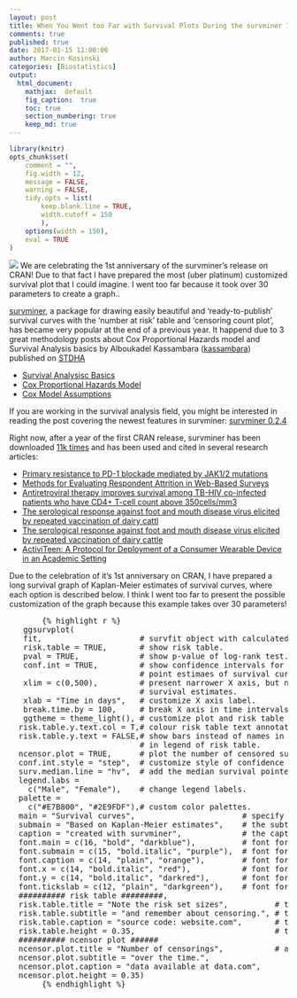 ```yaml
---
layout: post
title: When You Went too Far with Survival Plots During the survminer 1st Anniversary
comments: true
published: true
date: 2017-01-15 11:00:00
author: Marcin Kosiński
categories: [Biostatistics]
output:
  html_document:
    mathjax:  default
    fig_caption:  true
    toc: true
    section_numbering: true
    keep_md: true
---
```

```r
library(knitr)
opts_chunk$set(
	comment = "",
	fig.width = 12, 
	message = FALSE,
	warning = FALSE,
	tidy.opts = list(
		keep.blank.line = TRUE,
		width.cutoff = 150
		),
	options(width = 150),
	eval = TRUE
)
```
<img src="/images/fulls/uber-survminer.png" class="fit image"> We are celebrating the 1st anniversary of the survminer's release on CRAN! Due to that fact I have prepared the most (uber platinum) customized survival plot that I could imagine. I went too far because it took over 30 parameters to create a graph.. 

[survminer](https://cran.r-project.org/web/packages/survminer/index.html), a package for drawing easily beautiful and 'ready-to-publish' survival curves with the 'number at risk' table and 'censoring count plot', has became very popular at the end of a previous year. It happend due to 3 great methodology posts about Cox Proportional Hazards model and Survival Analysis basics by Alboukadel Kassambara ([kassambara](https://github.com/kassambara/)) published on [STDHA](http://www.sthda.com/english/)

- [Survival Analysisc Basics](http://www.sthda.com/english/wiki/survival-analysis-basics)
- [Cox Proportional Hazards Model](http://www.sthda.com/english/wiki/cox-proportional-hazards-model)
- [Cox Model Assumptions](http://www.sthda.com/english/wiki/cox-model-assumptions)

If you are working in the survival analysis field, you might be interested in reading the post covering the newest features in survminer: [survminer 0.2.4](http://www.sthda.com/english/wiki/survminer-0-2-4)

Right now, after a year of the first CRAN release, survminer has been downloaded [11k times](https://cranlogs.r-pkg.org/badges/grand-total/survminer) and has been used and cited in several research articles:

- [Primary resistance to PD-1 blockade mediated by JAK1/2 mutations](http://cancerdiscovery.aacrjournals.org/content/candisc/early/2016/12/01/2159-8290.CD-16-1223.full.pdf)
- [Methods for Evaluating Respondent Attrition in Web-Based Surveys](https://www.jmir.org/2016/11/e301)
- [Antiretroviral therapy improves survival among TB-HIV co-infected patients who have CD4+ T-cell count above 350cells/mm3](https://www.ncbi.nlm.nih.gov/pmc/articles/PMC5067898/#CR18)
- [The serological response against foot and mouth disease virus elicited by repeated vaccination of dairy cattl](https://www.ncbi.nlm.nih.gov/pubmed/27576078)
- [The serological response against foot and mouth disease virus elicited by repeated vaccination of dairy cattle](https://www.researchgate.net/publication/307559129_The_serological_response_against_foot_and_mouth_disease_virus_elicited_by_repeated_vaccination_of_dairy_cattle)
- [ActiviTeen: A Protocol for Deployment of a Consumer Wearable Device in an Academic Setting](ActiviTeen: A Protocol for Deployment of a Consumer Wearable Device in an Academic Setting)
 
Due to the celebration of it's 1st anniversary on CRAN, I have prepared a long survival graph of Kaplan-Meier estimates of survival curves, where each option is described below. I think I went too far to present the possible customization of the graph because this example takes over 30 parameters!

<p>
   <script src="https://gist.github.com/MarcinKosinski/47b0a38a4c812b66b324255e4a9877ba.js"></script>
  <noscript>
    <pre>
       {% highlight r %}
   ggsurvplot(
   fit,                     # survfit object with calculated statistics.
   risk.table = TRUE,       # show risk table.
   pval = TRUE,             # show p-value of log-rank test.
   conf.int = TRUE,         # show confidence intervals for 
                            # point estimaes of survival curves.
   xlim = c(0,500),         # present narrower X axis, but not affect
                            # survival estimates.
   xlab = "Time in days",   # customize X axis label.
   break.time.by = 100,     # break X axis in time intervals by 500.
   ggtheme = theme_light(), # customize plot and risk table with a theme.
  risk.table.y.text.col = T,# colour risk table text annotations.
  risk.table.y.text = FALSE,# show bars instead of names in text annotations
                            # in legend of risk table.
  ncensor.plot = TRUE,      # plot the number of censored subjects at time t
  conf.int.style = "step",  # customize style of confidence intervals
  surv.median.line = "hv",  # add the median survival pointer.
  legend.labs = 
    c("Male", "Female"),    # change legend labels.
  palette = 
    c("#E7B800", "#2E9FDF"),# custom color palettes.
  main = "Survival curves",                       # specify the title of the plot
  submain = "Based on Kaplan-Meier estimates",    # the subtitle of the plot 
  caption = "created with survminer",             # the caption of the plot
  font.main = c(16, "bold", "darkblue"),          # font for titles of the plot, the table and censor part
  font.submain = c(15, "bold.italic", "purple"),  # font for subtitles in the plot, the table and censor part
  font.caption = c(14, "plain", "orange"),        # font for captions in the plot, the table and censor part
  font.x = c(14, "bold.italic", "red"),           # font for x axises in the plot, the table and censor part
  font.y = c(14, "bold.italic", "darkred"),       # font for y axises in the plot, the table and censor part
  font.tickslab = c(12, "plain", "darkgreen"),    # font for ticklabs in the plot, the table and censor part
  ########## risk table #########,
  risk.table.title = "Note the risk set sizes",          # the title of the risk table
  risk.table.subtitle = "and remember about censoring.", # the subtitle of the risk table
  risk.table.caption = "source code: website.com",       # the caption of the risk table
  risk.table.height = 0.35,                              # the height of the risk table
  ########## ncensor plot ######
  ncensor.plot.title = "Number of censorings",           # as above but for the censoring plot
  ncensor.plot.subtitle = "over the time.",
  ncensor.plot.caption = "data available at data.com",
  ncensor.plot.height = 0.35)
       {% endhighlight %}
    </pre>
  </noscript>
</p>
